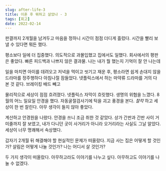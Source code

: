 ```yaml
---
slug: after-life-3
title: 이혼 후 뭐하고 살았나 - 3
tags: [회고]
date: 2022-02-14
---
```


판결까지 2개월을 남겨두고 마음을 정하니 시간이 점점 더디게 흘렀다. 시간을 빨리 보낼 수 있다면 뭐든 했다.

평소보다 일에 더 집중했다. 의도적으로 과몰입했고 집에서도 일했다. 회사에서의 평판은 좋았다. 빠른 피드백과 나쁘지 않은 결과물. 나는 내가 뭘 했는지 기억이 잘 안 나는데

일을 마치면 아이를 데려오고 저녁을 먹이고 씻기고 재운 후, 평소라면 쉽게 손대지 않을 드라마를 정주행하다 아침나절 잠들었다. 넷플릭스에서 하는 마약류 드라마를 거의 다 본 것 같다.
브레이킹 배드 빼고

물리적으로 세상이 점점 흐려졌다. 넷플릭스 자막이 흐릿했다. 생명의 위협을 느꼈다.
8월의 어느 일요일 안경을 했다. 자동굴절검사기에 턱을 괴고 풍경을 본다. _찰칵_ 하고 세상이 한 번 잘린다. 아무 생각이 들지 않아 좋았다.

계산하고 안경원을 나왔다. 안경을 쓰니 조금 취한 것 같았다.
상가 간판과 간판 사이 거미줄까지 잘 보였고, 내가 다니던 곳이 사거리가 아니라 오거리라는 사실도 그날 알았다. 세상이 너무 명쾌해서 속상했다.

갑자기 2개월 뒤 해결해야 할 현실적인 문제가 떠올랐다.
지금 사는 집은 어떻게 할 것인가? 살림은 어떻게 나눌 것인가? 나는 어디서 살 것인가?

두 가지 생각이 떠올랐다.
아무하고라도 이야기를 나누고 싶다.
아무하고도 이야기를 나눌 수 없겠다.
